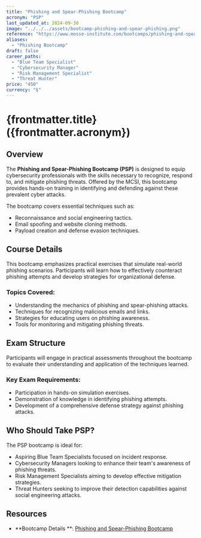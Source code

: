 ```yaml
---
title: "Phishing and Spear-Phishing Bootcamp"
acronym: "PSP"
last_updated_at: 2024-09-30
image: "../../../assets/bootcamp-phishing-and-spear-phishing.png"
reference: "https://www.mosse-institute.com/bootcamps/phishing-and-spear-phishing.html"
aliases:
  - "Phishing Bootcamp"
draft: false
career_paths:
  - "Blue Team Specialist"
  - "Cybersecurity Manager"
  - "Risk Management Specialist"
  - "Threat Hunter"
price: "450"
currency: "$"
---
```


# {frontmatter.title} ({frontmatter.acronym})

## Overview

The **Phishing and Spear-Phishing Bootcamp (PSP)** is designed to equip cybersecurity professionals with the skills
necessary to recognize, respond to, and mitigate phishing threats. Offered by the MCSI, this bootcamp provides hands-on
training in identifying and defending against these prevalent cyber attacks.

The bootcamp covers essential techniques such as:

- Reconnaissance and social engineering tactics.
- Email spoofing and website cloning methods.
- Payload creation and defense evasion techniques.

## Course Details

This bootcamp emphasizes practical exercises that simulate real-world phishing scenarios. Participants will learn how to
effectively counteract phishing attempts and develop strategies for organizational defense.

### Topics Covered:

- Understanding the mechanics of phishing and spear-phishing attacks.
- Techniques for recognizing malicious emails and links.
- Strategies for educating users on phishing awareness.
- Tools for monitoring and mitigating phishing threats.

## Exam Structure

Participants will engage in practical assessments throughout the bootcamp to evaluate their understanding and
application of the techniques learned.

### Key Exam Requirements:

- Participation in hands-on simulation exercises.
- Demonstration of knowledge in identifying phishing attempts.
- Development of a comprehensive defense strategy against phishing attacks.

## Who Should Take PSP?

The PSP bootcamp is ideal for:

- Aspiring Blue Team Specialists focused on incident response.
- Cybersecurity Managers looking to enhance their team's awareness of phishing threats.
- Risk Management Specialists aiming to develop effective mitigation strategies.
- Threat Hunters seeking to improve their detection capabilities against social engineering attacks.

## Resources

- **Bootcamp Details
  **: [Phishing and Spear-Phishing Bootcamp](https://www.mosse-institute.com/bootcamps/phishing-and-spear-phishing.html)